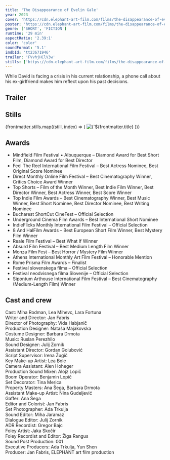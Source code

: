 ```yaml
---
title: 'The Disappearance of Evelin Gale'
year: 2023
cover: 'https://cdn.elephant-art-film.com/films/the-disappearance-of-evelin-gale/still_59.png'
poster: 'https://cdn.elephant-art-film.com/films/the-disappearance-of-evelin-gale/poster.png'
genre: ['SHORT', 'FICTION']
runtime: '29 min'
aspectRatio: '2.39:1'
color: 'color'
soundFormat: '5.1'
imdbId: 'tt23671946'
trailer: 'FVvhjHClV3w'
stills: ['https://cdn.elephant-art-film.com/films/the-disappearance-of-evelin-gale/still_03.png', 'https://cdn.elephant-art-film.com/films/the-disappearance-of-evelin-gale/still_04.png', 'https://cdn.elephant-art-film.com/films/the-disappearance-of-evelin-gale/still_13.png', 'https://cdn.elephant-art-film.com/films/the-disappearance-of-evelin-gale/still_17.png', 'https://cdn.elephant-art-film.com/films/the-disappearance-of-evelin-gale/still_18.png', 'https://cdn.elephant-art-film.com/films/the-disappearance-of-evelin-gale/still_19.png', 'https://cdn.elephant-art-film.com/films/the-disappearance-of-evelin-gale/still_23.png', 'https://cdn.elephant-art-film.com/films/the-disappearance-of-evelin-gale/still_37.png', 'https://cdn.elephant-art-film.com/films/the-disappearance-of-evelin-gale/still_39.png', 'https://cdn.elephant-art-film.com/films/the-disappearance-of-evelin-gale/still_59.png', 'https://cdn.elephant-art-film.com/films/the-disappearance-of-evelin-gale/still_61.png']
---
```



While David is facing a crisis in his current relationship, a phone call about his ex-girlfriend makes him reflect upon his past decisions.

<h2>Trailer</h2>

<YouTube id={frontmatter.trailer} class="md:mx-24 xl:mx-12 my-6" />

<h2>Stills</h2>

<div class="grid grid-cols-1 sm:grid-cols-2 lg:grid-cols-3 gap-2">
    {frontmatter.stills.map((still, index) => (
        <img src={still} alt={`${frontmatter.title} - Still ${index}`} class="!my-0" />
    ))}
</div>

<h2>Awards</h2>

- Mindfield Film Festival • Albuquerque – Diamond Award for Best Short Film, Diamond Award for Best Director
- Feel The Reel International Film Festival – Best Actress Nominee, Best Original Score Nominee
- Direct Monthly Online Film Festival – Best Cinematography Winner, Critics Choice Award Winner
- Top Shorts – Film of the Month Winner, Best Indie Film Winner, Best Director Winner, Best Actress Winner, Best Score Winner
- Top Indie Film Awards – Best Cinematography Winner, Best Music Winner, Best Short Nominee, Best Director Nominee, Best Writing Nominee
- Bucharest ShortCut CineFest – Official Selection
- Underground Cinema Film Awards – Best International Short Nominee
- IndieFlicks Monthly International Film Festival – Official Selection
- 8 And HalFilm Awards – Best European Short Film Winner, Best Mystery Film Winner
- Reale Film Festival – Best What If Winner
- Absurd Film Festival – Best Medium Length Film Winner
- Monza Film Fest – Best Horror / Mystery Film Winner
- Athens International Monthly Art Film Festival – Honorable Mention
- Rome Prisma Film Awards – Finalist
- Festival slovenskega filma – Official Selection
- Festival neodvisnega filma Slovenije – Official Selection
- Sipontum Arthouse International Film Festival – Best Cinematography (Medium-Length Film) Winner

<h2>Cast and crew</h2>

<span class="font-light">Cast:</span> Miha Rodman, Lea Mihevc, Lara Fortuna  
<span class="font-light">Writor and Director:</span> Jan Fabris  
<span class="font-light">Director of Photography:</span> Vida Habjanič  
<span class="font-light">Production Designer:</span> Nataša Majakovska  
<span class="font-light">Costume Designer:</span> Barbara Drmota  
<span class="font-light">Music:</span> Ruslan Perezhilo  
<span class="font-light">Sound Designer:</span> Julij Zornik  
<span class="font-light">Assistant Director:</span> Gordan Golubović  
<span class="font-light">Script Supervisor:</span> Irena Žugič  
<span class="font-light">Key Make-up Artist:</span> Lea Bole  
<span class="font-light">Camera Assistant:</span> Alen Hoheger  
<span class="font-light">Production Sound Mixer:</span> Alojz Lopič  
<span class="font-light">Boom Operator:</span> Benjamin Lopič  
<span class="font-light">Set Decorator:</span> Tina Merica  
<span class="font-light">Property Masters:</span> Ana Šega, Barbara Drmota  
<span class="font-light">Assistant Make-up Artist:</span> Nina Gudeljević  
<span class="font-light">Gaffer:</span> Ana Šega  
<span class="font-light">Editor and Colorist:</span> Jan Fabris  
<span class="font-light">Set Photographer:</span> Ada Trkulja  
<span class="font-light">Sound Editor:</span> Miha Jaramaz  
<span class="font-light">Dialogue Editor:</span> Julij Zornik  
<span class="font-light">ADR Recordist:</span> Gregor Bajc  
<span class="font-light">Foley Artist:</span> Jaka Skočir  
<span class="font-light">Foley Recordist and Editor:</span> Žiga Rangus  
<span class="font-light">Sound Post Production:</span> 001  
<span class="font-light">Executive Producers:</span> Ada Trkulja, Yun Shen  
<span class="font-light">Producer:</span> Jan Fabris, ELEPHANT art film production  

